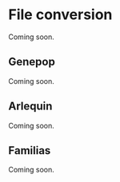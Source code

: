 # File conversion

Coming soon.

## Genepop

Coming soon.

## Arlequin

Coming soon.

## Familias

Coming soon.

